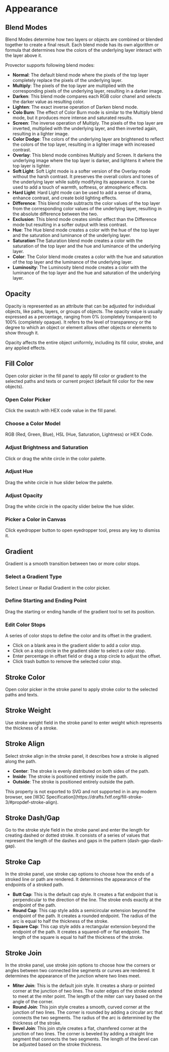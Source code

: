 

# Appearance

## Blend Modes

Blend Modes determine how two layers or objects are combined or blended together to create a final result. Each blend mode has its own algorithm or formula that determines how the colors of the underlying layer interact with the layer above it.

Provector supports following blend modes:

- **Normal**: The default blend mode where the pixels of the top layer completely replace the pixels of the underlying layer.
- **Multiply**: The pixels of the top layer are multiplied with the corresponding pixels of the underlying layer, resulting in a darker image.
- **Darken**: This blend mode compares each RGB color chanel and selects the darker value as resulting color.
- **Lighten**: The exact inverse operation of Darken blend mode.
- **Colo Burn**: The effect of Color Burn mode is similar to the Multiply blend mode, but it produces more intense and saturated results.
- **Screen**: The inverse operation of Multiply. The pixels of the top layer are inverted, multiplied with the underlying layer, and then inverted again, resulting in a lighter image.
- **Color Dodge**: The colors of the underlying layer are brightened to reflect the colors of the top layer, resulting in a lighter image with increased contrast.
- **Overlay**: This blend mode combines Multiply and Screen. It darkens the underlying image where the top layer is darker, and lightens it where the top layer is lighter.
- **Soft Light**: Soft Light mode is a softer version of the Overlay mode without the harsh contrast. It preserves the overall colors and tones of the underlying layer while subtly modifying its appearance. It can be used to add a touch of warmth, softness, or atmospheric effects.
- **Hard Light**: Hard Light mode can be used to add a sense of drama, enhance contrast, and create bold lighting effects.
- **Difference**: This blend mode subtracts the color values of the top layer from the corresponding color values of the underlying layer, resulting in the absolute difference between the two.
- **Exclusion**: This blend mode creates similar effect than the Difference mode but resulting in a softer output with less contrast.
- **Hue**: The Hue blend mode creates a color with the hue of the top layer and the saturation and luminance of the underlying layer.
- **Saturation**:The Saturation blend mode creates a color with the saturation of the top layer and the hue and luminance of the underlying layer.
- **Color**: The Color blend mode creates a color with the hue and saturation of the top layer and the luminance of the underlying layer.
- **Luminosity**: The Luminosity blend mode creates a color with the luminance of the top layer and the hue and saturation of the underlying layer.

## Opacity

Opacity is represented as an attribute that can be adjusted for individual objects, like paths, layers, or groups of objects. The opacity value is usually expressed as a percentage, ranging from 0% (completely transparent) to 100% (completely opaque). It refers to the level of transparency or the degree to which an object or element allows other objects or elements to show through it.

<Callout>
  Opacity affects the entire object uniformly, including its fill color, stroke,
  and any applied effects.
</Callout>

## Fill Color

Open color picker in the fill panel to apply fill color or gradient to the selected paths and texts or current project (default fill color for the new objects).

<Steps>

### Open Color Picker

Click the swatch with HEX code value in the fill panel.

### Choose a Color Model

RGB (Red, Green, Blue), HSL (Hue, Saturation, Lightness) or HEX Code.

### Adjust Brightness and Saturation

Click or drag the white circle in the color palette.

### Adjust Hue

Drag the white circle in hue slider below the palette.

### Adjust Opacity

Drag the white circle in the opacity slider below the hue slider.

### Picker a Color in Canvas

Click eyedropper button to open eyedropper tool, press any key to dismiss it.

</Steps>

## Gradient

Gradient is a smooth transition between two or more color stops.

<Steps>

### Select a Gradient Type

Select Linear or Radial Gradient in the color picker.

### Define Starting and Ending Point

Drag the starting or ending handle of the gradient tool to set its position.

### Edit Color Stops

A series of color stops to define the color and its offset in the gradient.

- Click on a blank area in the gradient slider to add a color stop.
- Click on a stop circle in the gradient slider to select a color stop.
- Enter percentage in offset field or drag a stop circle to adjust the offset.
- Click trash button to remove the selected color stop.

</Steps>

## Stroke Color

Open color picker in the stroke panel to apply stroke color to the selected paths and texts.

## Stroke Weight

Use stroke weight <InlineIcon d={mdiFormatLineWeight} /> field in the stroke panel to enter weight which represents the thickness of a stroke.

## Stroke Align

Select stroke align in the stroke panel, it describes how a stroke is aligned along the path.

- **Center**: The stroke is evenly distributed on both sides of the path.
- **Inside**: The stroke is positioned entirely inside the path.
- **Outside**: The stroke is positioned entirely outside the path.

<Callout type="warning">
  This property is not exported to SVG and not supported in in any modern
  browser, see [W3C
  Specification](https://drafts.fxtf.org/fill-stroke-3/#propdef-stroke-align).
</Callout>

## Stroke Dash/Gap

Go to the stroke style <InlineIcon d={mdiFormatLineStyle} /> field in the stroke panel and enter the length for creating dashed or dotted stroke. It consists of a series of values that represent the length of the dashes and gaps in the pattern (dash-gap-dash-gap).

## Stroke Cap

In the stroke panel, use stroke cap options to choose how the ends of a stroked line or path are rendered. It determines the appearance of the endpoints of a stroked path.

- **<IconCapButt /> Butt Cap**: This is the default cap style. It creates a flat endpoint that is perpendicular to the direction of the line. The stroke ends exactly at the endpoint of the path.
- **<IconCapRound /> Round Cap**: This cap style adds a semicircular extension beyond the endpoint of the path. It creates a rounded endpoint. The radius of the arc is equal to half the thickness of the stroke.
- **<IconCapSquare /> Square Cap**: This cap style adds a rectangular extension beyond the endpoint of the path. It creates a squared-off or flat endpoint. The length of the square is equal to half the thickness of the stroke.

## Stroke Join

In the stroke panel, use stroke join options to choose how the corners or angles between two connected line segments or curves are rendered. It determines the appearance of the junction where two lines meet.

- **<IconJoinMiter /> Miter Join**: This is the default join style. It creates a sharp or pointed corner at the junction of two lines. The outer edges of the stroke extend to meet at the miter point. The length of the miter can vary based on the angle of the corner.
- **<IconJoinRound /> Round Join**: This join style creates a smooth, curved corner at the junction of two lines. The corner is rounded by adding a circular arc that connects the two segments. The radius of the arc is determined by the thickness of the stroke.
- **<IconJoinBevel /> Bevel Join**: This join style creates a flat, chamfered corner at the junction of two lines. The corner is beveled by adding a straight line segment that connects the two segments. The length of the bevel can be adjusted based on the stroke thickness.

